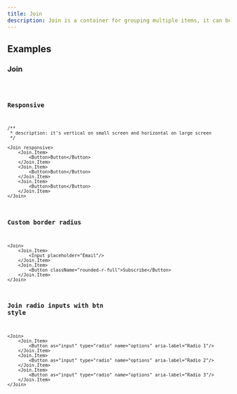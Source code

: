 ```yaml
---
title: Join
description: Join is a container for grouping multiple items, it can be used to group buttons, inputs, or any other element. Join applies border radius to the first and last item. Join can be used to create a horizontal or vertical list of items.
---
```


## Examples

### Join
<code src="./demo/basic.tsx" />

### Responsive
```tsx live
/**
 * description: it's vertical on small screen and horizontal on large screen
 */

<Join responsive>
    <Join.Item>
        <Button>Button</Button>
    </Join.Item>
    <Join.Item>
        <Button>Button</Button>
    </Join.Item>
    <Join.Item>
        <Button>Button</Button>
    </Join.Item>
</Join>

```

### Custom border radius
```tsx live
<Join>
    <Join.Item>
        <Input placeholder="Email"/>
    </Join.Item>
    <Join.Item>
        <Button className="rounded-r-full">Subscribe</Button>
    </Join.Item>
</Join>

```
### Join radio inputs with btn style
```tsx live
<Join>
    <Join.Item>
        <Button as="input" type="radio" name="options" aria-label="Radio 1"/>
    </Join.Item>
    <Join.Item>
        <Button as="input" type="radio" name="options" aria-label="Radio 2"/>
    </Join.Item>
    <Join.Item>
        <Button as="input" type="radio" name="options" aria-label="Radio 3"/>
    </Join.Item>
</Join>

```
